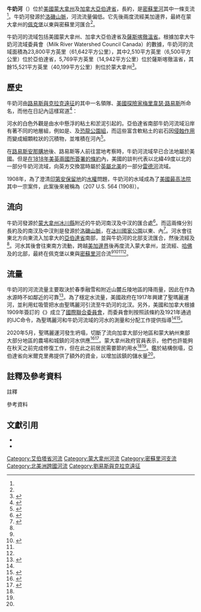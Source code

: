 {{Infobox_river
| name                = 牛奶河
| image               = MilkriverAB.JPG
| image_size          = 280
| image_caption       = 位於{{tsl|en|Writing-on-Stone Provincial Park|省立石刻公園}}內的牛奶河
| map                 = Wpdms nasa topo milk river.jpg
| map_size            = 280px
| map_caption         = 在地圖內以高亮標示的牛奶河
<!---------------------- LOCATION -->
| subdivision_type1   = 國家
| subdivision_name1   = [[美國|美國]]、[[加拿大|加拿大]]
| subdivision_type2   = [[美国州份|州份]]
| subdivision_name2   = [[蒙大拿州|蒙大拿州]]
| subdivision_type3   = [[加拿大行政區劃|省]]
| subdivision_name3   = [[亞伯達省|亞伯達省]]
<!---------------------- BASIM -->
| source1             = 南汊及中汊的匯合處
| source1_location    = [[蒙大拿州|蒙大拿州]][[冰川縣_(蒙大拿州)|冰川縣]]
| source1_coordinates = {{coord|48|51|20|N|113|01|10|W|name=牛奶河（河源）}}<ref name="GNIS Milk River">{{Cite web |url = {{gnis3|774213}} |title = Milk River |author = Geographic Names Information System (GNIS) |date = 1980-04-04 |publisher = United States Geological Survey |language = en |accessdate = 2020-07-25}}</ref>
| source1_elevation   = {{convert|4403|ft|m}}
| mouth               = [[密蘇里河|密蘇里河]]
| mouth_location      = [[蒙大拿州|蒙大拿州]][[瓦利縣_(蒙大拿州)|瓦利縣]]
| mouth_coordinates   = {{coord|48|03|26|N|106|19|07|W|name=牛奶河（河口）}}<ref name="GNIS Milk River"/>
| mouth_elevation     = {{convert|2024|ft|m}}
<!---------------------- PHYSIOGNOMY -->
| length              = {{convert|729|mi|km}}<ref name="Canadian Encyclopedia">{{Cite web |url = https://www.thecanadianencyclopedia.ca/en/article/milk-river |title = Milk River |last = Marsh |first = James H. |date = 2015-03-04 |publisher = The Canadian Encyclopedia |language = en |accessdate = 2020-07-25 |deadurl = no |archiveurl = https://web.archive.org/web/20200721233616/https://www.thecanadianencyclopedia.ca/en/article/milk-river |archivedate = 2020-07-21 }}</ref>
| basin_size          = {{convert|23800|mi2|km2}}<ref>{{Cite web |url = http://www.milkriverwatershedcouncil.ca/maps.html |title = Overview of the Milk River Watershed |publisher = Milk River Watershed Council Canada |language = en |accessdate = 2020-07-25 |deadurl =yes |archiveurl = https://web.archive.org/web/20130729230632/http://www.milkriverwatershedcouncil.ca/maps.html |archivedate = 2013-07-29}}</ref>
| discharge1_location = [[蒙大拿州|蒙大拿州]][[納舒厄_(蒙大拿州)|納舒厄]]，距離河口約{{convert|22.7|mi|km}}<ref name="Water-Data Report">{{Cite web |url = http://wdr.water.usgs.gov/wy2010/pdfs/06174500.2010.pdf |title = Water-Data Report 2010: 06174500 Milk River At Nashua, MT |year = 2010 |publisher = United States Geological Survey |language = en |accessdate = 2020-07-25 |deadurl = no |archiveurl = https://web.archive.org/web/20200320132412/https://wdr.water.usgs.gov/wy2010/pdfs/06174500.2010.pdf |archivedate = 2020-03-20 }}</ref>
| discharge1_avg      = {{convert|618|ft3/s|m³/s}}<ref name="Water-Data Report"/>
| discharge1_min      = 0立方英尺每秒（0立方米每秒）
| discharge1_max      = {{convert|45300|ft3/s|m³/s}}
}}

'''牛奶河'''（{{lang-en|Milk River}}）位於[[美國|美國]][[蒙大拿州|蒙大拿州]]及[[加拿大|加拿大]][[亞伯達省|亞伯達省]]，長約{{convert|729|mi|km}}，是[[密蘇里河|密蘇里河]]其中一條支流<ref name="Canadian Encyclopedia"/>。牛奶河發源於[[洛磯山脈|洛磯山脈]]，河流流量偏低。它先後兩度流經美加邊界，最終在蒙大拿州的[[佩克堡_(蒙大拿州)|佩克堡]]以東與密蘇里河匯合<ref name="Water-Data Report"/>。

牛奶河的流域包括美國蒙大拿州、加拿大亞伯達省及[[薩斯喀徹溫省|薩斯喀徹溫省]]。根據加拿大牛奶河流域委員會（Milk River Watershed Council Canada）的數據，牛奶河的流域面積為23,800平方英里（61,642平方公里），其中2,510平方英里（6,500平方公里）位於亞伯達省，5,769平方英里（14,942平方公里）位於薩斯喀徹溫省，其餘15,521平方英里（40,199平方公里）則位於蒙大拿州<ref>{{Cite web |url = http://www.mrwcc.ca/index.php/watershed/overview-milk-river-watershed/ |title = Milk River Watershed |author = Milk River Watershed Council Canada |language = en |accessdate = 2020-07-26 |deadurl = no |archiveurl = https://web.archive.org/web/20191130232940/http://www.mrwcc.ca/index.php/watershed/overview-milk-river-watershed/ |archivedate = 2019-11-30}}</ref>。

== 歷史 ==
牛奶河由[[路易斯與克拉克遠征|路易斯與克拉克遠征]]的其中一名領隊、[[美國|美國]][[探險家|探險家]][[梅里韋瑟·路易斯|梅里韋瑟·路易斯]]所命名，而他在日記內這樣寫道<ref>{{Cite web |url = http://lewisandclarkjournals.unl.edu/read/?_xmlsrc=1805-05-08.xml&_xslsrc=LCstyles.xsl |title = The Journals of the Lewis and Clark Expedition |author = Meriwether Lewis |date = 1805-05-08 |publisher = University of Nebraska |language = en |accessdate = 2020-07-05 |archive-date = 2016-06-17 |archive-url = https://web.archive.org/web/20160617114627/http://lewisandclarkjournals.unl.edu/read/?_xmlsrc=1805-05-08.xml&_xslsrc=LCstyles.xsl |dead-url = no }}</ref>：

{{quote|這條河的河水有著奇特的白色，大概是一杯茶和一湯匙牛奶混合後的的顏色。從河水的顏色，我們稱之為牛奶河。{{notetag|1=原文為「the water of this river possesses a peculiar whiteness, being about the colour of a cup of tea with the admixture of a tablespoonfull of milk. from the colour of its water we called it Milk river.」}}}}

河水的白色外觀是由水中懸浮的粘土和淤泥引起的。亞伯達省南部牛奶河流域沿岸有著不同的地層組，例如是{{tsl|en|Foremost Formation|福莫斯特組}}、{{tsl|en|Oldman Formation|老人組}}及[[恐龍公園組|恐龍公園組]]，而這些富含軟粘土的岩石因[[侵蝕作用|侵蝕作用]]而變成細顆粒狀的沉積物，並堆積在河內<ref>{{Cite web |url = https://ags.aer.ca/publications/MAP_600.html |title = Bedrock Geology of Alberta |last = Prior |first = G.J. |last2 = Hathway |first2 = B. |last3 = Glombick |first3 = P.M. |last4 = Pana |first4 = D.I. |last5 = Banks |first5 = C.J. |last6 = Hay |first6 = D.C. |last7 = Schneider |first7 = C.L. |last8 = Grobe |first8 = M. |last9 = Elgr |first9 = R. |last10 = Weiss |first10 = J.A. |date = 2013-06-17 |publisher = Alberta Geological Survey |language = en |accessdate = 2020-07-25 |deadurl = no |archiveurl = https://web.archive.org/web/20130926020425/http://www.ags.gov.ab.ca/publications/MAP/PDF/MAP_600.pdf |archivedate = 2013-09-26}}</ref>。

在[[路易斯安那購地|路易斯安那購地]]後、路易斯等人前往當地考察時，牛奶河流域早已合法地屬於美國{{sfn|Saindon|2003|pp=213-215}}。但是[[1818年條約|在1818年美英兩國所簽署的條約]]內，美國的談判代表以北緯49度以北的一部分牛奶河流域，向英方交換當時屬於[[英屬北美|英屬北美]]的一部分[[红河_(温尼伯湖)|雷德河]]流域{{sfn|Saindon|2003|pp=213-215}}。

1908年，為了澄清[[印第安保留地|印第安保留地]]的[[水權|水權]]問題，牛奶河的水域成為了[[美國最高法院|美國最高法院]]其中一宗案件，此案後來被稱為{{tsl|en|Winters v. United States|溫特斯訴美國案}}（207 U.S. 564 (1908)）{{sfn|Duthu|2008|p=105}}。

== 流向 ==
牛奶河發源於[[蒙大拿州|蒙大拿州]][[冰川縣_(蒙大拿州)|冰川縣]]附近的牛奶河南汊及中汊的匯合處<ref>{{Cite web |url = https://www.allglacier.com/lakes_rivers_falls/milk_river.php |title = Milk River |author = AllTrips Glacier National Park |language = en |accessdate = 2020-07-26 |deadurl = no |archiveurl = https://web.archive.org/web/20200726092543/https://www.allglacier.com/lakes_rivers_falls/milk_river.php |archivedate = 2020-07-26}}</ref>。而這兩條分別長約{{convert|30|mi|km}}及{{convert|20|mi|km}}的南汊及中汊則是發源於[[洛磯山脈|洛磯山脈]]，在[[冰川國家公園_(美國)|冰川國家公園]]以東、{{tsl|en|Blackfeet Nation|黑腳印地安保留區}}內<ref name="USBR Report 2012">{{Cite web |url = https://www.usbr.gov/watersmart/bsp/docs/finalreport/Milk-StMary/Milk-StMary_SummaryReport.pdf |title = St. Mary River and Milk River Basins Study Summary Report |author = Milk River Project, Montana |year = 2012 |publisher = U.S. Bureau of Reclamation |language = en |accessdate = 2020-07-26 |deadurl = no |archiveurl = https://web.archive.org/web/20200627221836/https://www.usbr.gov/watersmart/bsp/docs/finalreport/Milk-StMary/Milk-StMary_SummaryReport.pdf |archivedate = 2020-06-27}}</ref>。河水會往東北方向東流入加拿大的[[亞伯達省|亞伯達省]]南部，並與牛奶河的北部支流匯合，然後流經{{tsl|en|Milk River, Alberta|米爾克里弗}}及{{tsl|en|Writing-on-Stone Provincial Park|省立石刻公園}}<ref name="USBR Report 2012"/>。河水其後會往東南方流動，跨越[[美加邊界|美加邊界]]後再度流入蒙大拿州，並流經{{tsl|en|Fresno Dam|弗雷斯諾水壩}}、[[哈佛_(蒙大拿州)|哈佛]]及{{tsl|en|Fort Belknap Indian Reservation|貝克那城堡印地安保留區}}的北部，最終在佩克堡以東與[[密蘇里河|密蘇里河]]合流<ref name="Water-Data Report"/><ref>{{Cite web |url = https://www.usbr.gov/projects/pdf.php?id=136 |title = Milk River Project |last = Simonds |first = Wm. Joe |year = 1998 |publisher = U.S. Bureau of Reclamation |language = en |accessdate = 2020-07-26 |deadurl = no |archiveurl = https://web.archive.org/web/20190928212908/https://www.usbr.gov/projects/pdf.php?id=136 |archivedate = 2019-09-28}}</ref><ref name="IJC"/><ref name="NY Times"/>。

== 流量 ==
牛奶河的河流流量主要取決於春季融雪和附近山麓丘陵地區的降雨量，因此在作為水源時不如鄰近的{{tsl|en|St. Mary River (Alberta–Montana)|聖瑪麗河}}可靠<ref name="IJC">{{Cite web |url = https://www.ijc.org/en/watersheds/oldman-milk-rivers |title = St. Mary and Milk Rivers |author = International Joint Commission |language = en |accessdate = 2020-07-26 |deadurl = no |archiveurl = https://web.archive.org/web/20181204175110/https://www.ijc.org/en/watersheds/oldman-milk-rivers |archivedate = 2018-12-04}}</ref>。為了穩定水流量，美國政府在1917年興建了聖瑪麗運河，並利用虹吸管把水由聖瑪麗河引流至牛奶河的北汊。另外，美國和加拿大根據1909年簽訂的《{{tsl|en|Boundary Waters Treaty of 1909|英（加）美邊界水資源條約}}》成立了[[國際聯合委員會|國際聯合委員會]]，而委員會則按照該條約及1921年通過的IJC命令，為聖瑪麗河和牛奶河流域的河水的測量和分配工作提供指導<ref name="IJC"/><ref name="IJC Report 2013">{{Cite web |url = https://ijc.org/sites/default/files/AOSMMR-2013-Report.PDF |title = Report to THE INTERNATIONAL JOINT COMMISSIONOnTHE DIVISION OF THE WATERS OFTHE ST. MARY AND MILK RIVERS 2013 |last = Ethridge |first = Max M. |last2 = Pietroniro |first2 = Alain |date = 2014-01-01 |publisher = International Joint Commission |language = en |accessdate = 2020-07-26 |deadurl = no |archiveurl = https://web.archive.org/web/20200726110600/https://www.ijc.org/sites/default/files/AOSMMR-2013-Report.PDF |archivedate = 2020-07-26}}</ref>。

2020年5月，聖瑪麗運河發生坍塌，切斷了流向加拿大部分地區和蒙大納州東部大部分地區的農場和城鎮的河水供應<ref name="Global News">{{Cite web |url = https://globalnews.ca/news/7093397/st-mary-canal-repairs-milk-river-water-shortages/ |title = Water shortages expected on Alberta’s Milk River as repairs begin on Montana canal |last = Knight |first = Demi |date = 2020-06-22 |publisher = Global News |language = en |accessdate = 2020-07-26 |deadurl = no |archiveurl = https://web.archive.org/web/20200623083756/https://globalnews.ca/news/7093397/st-mary-canal-repairs-milk-river-water-shortages/ |archivedate = 2020-06-23}}</ref><ref name="NY Times">{{Cite web |url = https://www.nytimes.com/2020/06/14/us/montana-water-milk-river.html |title = A Canal That Opened the Montana Prairie May Soon Dry Up |last = Robbins |first = Jim |date = 2020-06-15 |publisher = The New York Times)|language = en |accessdate = 2020-07-26 |deadurl = no |archiveurl = https://web.archive.org/web/20200614145003/https://www.nytimes.com/2020/06/14/us/montana-water-milk-river.html |archivedate = 2020-06-14}}</ref>。蒙大拿州政府官員表示，他們也許能夠在秋天之前完成修復工作，但在此之前居民需要節約用水<ref name="Global News"/><ref name="NY Times"/>。鑑於結構倒塌，亞伯達省向米爾克里弗提供了額外的資金，以增加該鎮的儲水量<ref name="Global News"/>。

== 註釋及參考資料 ==
; 註釋
{{noteFoot}}

; 參考資料
{{reflist|2}}

== 文獻引用 ==
* {{Cite book | last = Duthu | first = N. Bruce | title = American Indians and the Law | location = New York, NY | publisher = Penguin Books | date = 2008 | ISBN = 978-0-14-311478-9 | language = en | ref = harv}}
* {{Cite book | last = Saindon | first = Robert A. | title = Explorations into the World of Lewis and Clark, Volume 1/3 | location = Great Falls, MT | publisher = Lewis and Clark Heritage Trail Foundation | date = 2003 | ISBN = 1-58218-762-2 | language = en | ref = harv}}

[[Category:艾伯塔省河流|Category:艾伯塔省河流]]
[[Category:蒙大拿州河流|Category:蒙大拿州河流]]
[[Category:密蘇里河支流|Category:密蘇里河支流]]
[[Category:北美洲跨國河流|Category:北美洲跨國河流]]
[[Category:劉易斯與克拉克遠征|Category:劉易斯與克拉克遠征]]
